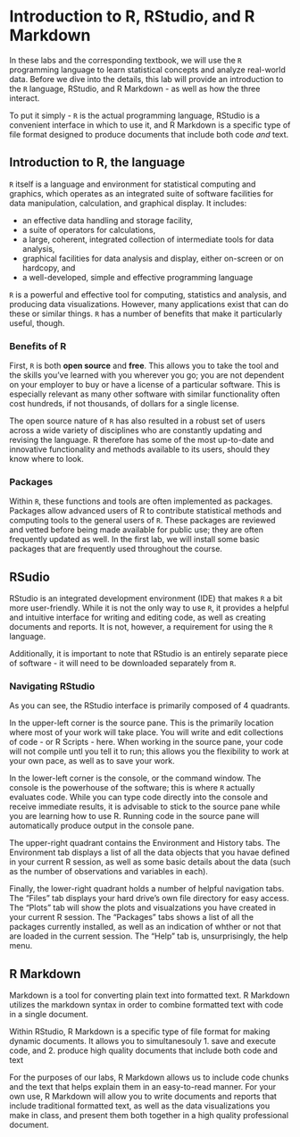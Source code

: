 # Introduction to R, RStudio, and R Markdown

In these labs and the corresponding textbook, we will use the `R` programming language to learn statistical concepts and analyze real-world data. Before we dive into the details, this lab will provide an introduction to the `R` language, RStudio, and R Markdown - as well as how the three interact. 

To put it simply - `R` is the actual programming language, RStudio is a convenient interface in which to use it, and R Markdown is a specific type of file format designed to produce documents that include both code _and_ text.

## Introduction to R, the language

`R` itself is a language and environment for statistical computing and graphics, which operates as an integrated suite of software facilities for data manipulation, calculation, and graphical display. It includes:

- an effective data handling and storage facility,
- a suite of operators for calculations,
- a large, coherent, integrated collection of intermediate tools for data analysis,
- graphical facilities for data analysis and display, either on-screen or on hardcopy, and
- a well-developed, simple and effective programming language

`R` is a powerful and effective tool for computing, statistics and analysis, and producing data visualizations. However, many applications exist that can do these or similar things. `R` has a number of benefits that make it particularly useful, though. 

### Benefits of R

First, `R` is both __open source__ and __free__. This allows you to take the tool and the skills you've learned with you wherever you go; you are not dependent on your employer to buy or have a license of a particular software. This is especially relevant as many other software with similar functionality often cost hundreds, if not thousands, of dollars for a single license. 

The open source nature of `R` has also resulted in a robust set of users across a wide variety of disciplines who are constantly updating and revising the language. R therefore has some of the most up-to-date and innovative functionality and methods available to its users, should they know where to look. 

### Packages

Within `R`, these functions and tools are often implemented as packages. Packages allow advanced users of R to contribute statistical methods and computing tools to the general users of `R`. These packages are reviewed and vetted before being made available for public use; they are often frequently updated as well. In the first lab, we will install some basic packages that are frequently used throughout the course.

## RSudio

RStudio is an integrated development environment (IDE) that makes `R` a bit more user-friendly. While it is not the only way to use `R`, it provides a helpful and intuitive interface for writing and editing code, as well as creating documents and reports. It is not, however, a requirement for using the `R` language.

Additionally, it is important to note that RStudio is an entirely separate piece of software - it will need to be downloaded separately from `R`. 


### Navigating RStudio

As you can see, the RStudio interface is primarily composed of 4 quadrants.

In the upper-left corner is the source pane. This is the primarily location where most of your work will take place. You will write and edit collections of code - or R Scripts - here. When working in the source pane, your code will not compile untl you tell it to run; this allows you the flexibility to work at your own pace, as well as to save your work.

In the lower-left corner is the console, or the command window. The console is the powerhouse of the software; this is where `R` actually evaluates code. While you can type code directly into the console and receive immediate results, it is advisable to stick to the source pane while you are learning how to use R. Running code in the source pane will automatically produce output in the console pane.

The upper-right quadrant contains the Environment and History tabs. The Environment tab displays a list of all the data objects that you havae defined in your current R session, as well as some basic details about the data (such as the number of observations and variables in each).

Finally, the lower-right quadrant holds a number of helpful navigation tabs. The "Files" tab displays your hard drive's own file directory for easy access. The "Plots" tab will show the plots and visualzations you have created in your current R session. The "Packages" tabs shows a list of all the packages currently installed, as well as an indication of whther or not that are loaded in the current session. The "Help" tab is, unsurprisingly, the help menu.


## R Markdown

Markdown is a tool for converting plain text into formatted text. R Markdown utilizes the markdown syntax in order to combine formatted text with code in a single document.

Within RStudio, R Markdown is a specific type of file format for making dynamic documents. It allows you to simultanesouly
  1. save and execute code, and
  2. produce high quality documents that include both code and text

For the purposes of our labs, R Markdown allows us to include code chunks and the text that helps explain them in an easy-to-read manner. For your own use, R Markdown will allow you to write documents and reports that include traditional formatted text, as well as the data visualizations you make in class, and present them both together in a high quality professional document.